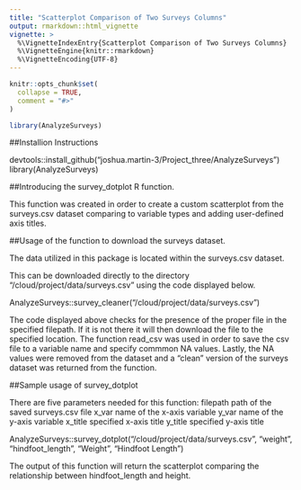 ```yaml
---
title: "Scatterplot Comparison of Two Surveys Columns"
output: rmarkdown::html_vignette
vignette: >
  %\VignetteIndexEntry{Scatterplot Comparison of Two Surveys Columns}
  %\VignetteEngine{knitr::rmarkdown}
  %\VignetteEncoding{UTF-8}
---
```


```r
knitr::opts_chunk$set(
  collapse = TRUE,
  comment = "#>"
)
```

```r
library(AnalyzeSurveys)
```


##Installion Instructions

devtools::install_github("joshua.martin-3/Project_three/AnalyzeSurveys")
library(AnalyzeSurveys)

##Introducing the survey_dotplot R function.

This function was created in order to create a custom scatterplot from the surveys.csv dataset comparing to variable types and adding user-defined axis titles. 

##Usage of the function to download the surveys dataset.

The data utilized in this package is located within the surveys.csv dataset.

This can be downloaded directly to the directory "/cloud/project/data/surveys.csv" using the code displayed below.

AnalyzeSurveys::survey_cleaner("/cloud/project/data/surveys.csv")

The code displayed above checks for the presence of the proper file in the specified filepath. If it is not there it will then download the file to the specified location. The function read_csv was used in order to save the csv file to a variable name and specify commmon NA values. Lastly, the NA values were removed from the dataset and a "clean" version of the surveys dataset was returned from the function.

##Sample usage of survey_dotplot

There are five parameters needed for this function:
filepath path of the saved surveys.csv file
x_var name of the x-axis variable
y_var name of the y-axis variable
x_title specified x-axis title
y_title specified y-axis title

AnalyzeSurveys::survey_dotplot("/cloud/project/data/surveys.csv", "weight", "hindfoot_length", "Weight", "Hindfoot Length")

The output of this function will return the scatterplot comparing the relationship between hindfoot_length and height.


